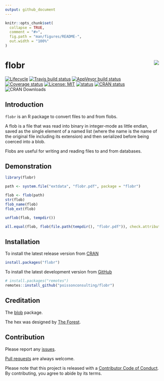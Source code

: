 ```yaml
---
output: github_document
---
```


<!-- README.md is generated from README.Rmd. Please edit that file -->

```r
knitr::opts_chunk$set(
  collapse = TRUE,
  comment = "#>",
  fig.path = "man/figures/README-",
  out.width = "100%"
)
```

# flobr <img src="man/figures/logo.png" align="right" />

<!-- badges: start -->
[![Lifecycle](https://img.shields.io/badge/lifecycle-maturing-blue.svg)](https://www.tidyverse.org/lifecycle/#maturing)
[![Travis build status](https://travis-ci.org/poissonconsulting/flobr.svg?branch=master)](https://travis-ci.org/poissonconsulting/flobr)
[![AppVeyor build status](https://ci.appveyor.com/api/projects/status/github/poissonconsulting/flobr?branch=master&svg=true)](https://ci.appveyor.com/project/poissonconsulting/flobr)
[![Coverage status](https://codecov.io/gh/poissonconsulting/flobr/branch/master/graph/badge.svg)](https://codecov.io/github/poissonconsulting/flobr?branch=master)
[![License: MIT](https://img.shields.io/badge/License-MIT-green.svg)](https://opensource.org/licenses/MIT)
[![status](https://tinyverse.netlify.com/badge/flobr)](https://CRAN.R-project.org/package=flobr)
[![CRAN status](https://www.r-pkg.org/badges/version/flobr)](https://cran.r-project.org/package=flobr)
![CRAN Downloads](http://cranlogs.r-pkg.org/badges/flobr)
<!-- badges: end -->

## Introduction

`flobr` is an R package to convert files to and from flobs.

A flob is a file that was 
read into binary in integer-mode as little endian, 
saved as the single element of a named list (where the name is the name of the original file including its extension) and then serialized before being coerced into a blob.

Flobs are useful for writing and reading files to and from databases.

## Demonstration

```r
library(flobr)

path <- system.file("extdata", "flobr.pdf", package = "flobr")

flob <- flob(path)
str(flob)
flob_name(flob)
flob_ext(flob)

unflob(flob, tempdir())

all.equal(flob, flob(file.path(tempdir(), "flobr.pdf")), check.attributes = FALSE)
```


## Installation

To install the latest release version from [CRAN](https://cran.r-project.org)
```r
install.packages("flobr")
```

To install the latest development version from [GitHub](https://github.com/poissonconsulting/flobr)

```r
# install.packages("remotes")
remotes::install_github("poissonconsulting/flobr")
```

## Creditation

The [blob](https://github.com/tidyverse/blob) package.

The hex was designed by [The Forest](http://www.theforest.ca).

## Contribution

Please report any [issues](https://github.com/poissonconsulting/flobr/issues).

[Pull requests](https://github.com/poissonconsulting/flobr/pulls) are always welcome.

Please note that this project is released with a [Contributor Code of Conduct](https://github.com/poissonconsulting/flobr/blob/master/CODE_OF_CONDUCT.md).
By contributing, you agree to abide by its terms.
